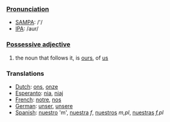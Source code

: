===[[Pronunciation]]===
*[[w:SAMPA|SAMPA]]: /'/
*[[w:IPA|IPA]]: /aur/

===[[Possessive adjective]]===

#the noun that follows it, is [[ours]], of [[us]]

===Translations===
*[[Dutch]]: [[ons]], [[onze]]
*[[Esperanto]]: [[nia]], [[niaj]]
*[[French]]: [[notre]], [[nos]]
*[[German]]: [[unser]], [[unsere]]
*[[Spanish]]: [[nuestro]] 'm', [[nuestra]] ''f'', [[nuestros]] ''m,pl'', [[nuestras]] ''f,pl''